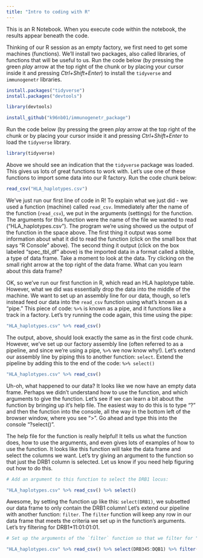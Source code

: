 ```yaml
---
title: "Intro to coding with R"
---
```


This is an R Notebook. When you execute code within the notebook, the results appear beneath the code.

Thinking of our R session as an empty factory, we first need to get some machines (functions). We'll install two packages, also called libraries, of functions that will be useful to us. Run the code below (by pressing the green *play* arrow at the top right of the chunk or by placing your cursor inside it and pressing *Ctrl+Shift+Enter*) to install the `tidyverse` and `immunogenetr` libraries.

```r
install.packages("tidyverse")
install.packages("devtools")

library(devtools)

install_github("k96nb01/immunogenetr_package")
```


Run the code below (by pressing the green *play* arrow at the top right of the chunk or by placing your cursor inside it and pressing *Ctrl+Shift+Enter* to load the `tidyverse` library.

```r
library(tidyverse)
```
Above we should see an indication that the `tidyverse` package was loaded. This gives us lots of great functions to work with. Let's use one of these functions to import some data into our R factory. Run the code chunk below:

```r
read_csv("HLA_haplotypes.csv")
```

We've just run our first line of code in R! To explain what we just did - we used a function (machine) called `read_csv`. Immediately after the name of the function (`read_csv`), we put in the arguments (settings) for the function. The arguments for this function were the name of the file we wanted to read ("HLA_haplotypes.csv"). The program we're using showed us the output of the function in the space above. The first thing it output was some information about what it did to read the function (click on the small box that says "R Console" above). The second thing it output (click on the box labeled "spec_tbl_df" above) is the imported data in a format called a tibble, a type of data frame. Take a moment to look at the data. Try clicking on the small right arrow at the top right of the data frame. What can you learn about this data frame?



OK, so we've run our first function in R, which read an HLA haplotype table. However, what we did was essentially drop the data into the middle of the machine. We want to set up an assembly line for our data, though, so let's instead feed our data into the `read_csv` function using what's known as a "pipe." This piece of code: ` %>% ` is known as a pipe, and it functions like a track in a factory. Let's try running the code again, this time using the pipe:

```r
"HLA_haplotypes.csv" %>% read_csv()
```

The output, above, should look exactly the same as in the first code chunk. However, we've set up our factory assembly line (often referred to as a pipeline, and since we're using a pipe, ` %>% ` we now know why!). Let's extend our assembly line by piping this to another function: `select`. Extend the pipeline by adding this to the end of the code: `%>% select()`

```r
"HLA_haplotypes.csv" %>% read_csv()
```

Uh-oh, what happened to our data? It looks like we now have an empty data frame. Perhaps we didn't understand how to use the function, and which arguments to give the function. Let's see if we can learn a bit about the function by bringing up it's help file. The easiest way to do this is to type "?" and then the function into the console,  all the way in the bottom left of the browser window, where you see ">". Go ahead and type this into the console "?select()".


The help file for the function is really helpful! It tells us what the function does, how to use the arguments, and even gives lots of examples of how to use the function. It looks like this function will take the data frame and select the columns we want. Let's try giving an argument to the function so that just the DRB1 column is selected. Let us know if you need help figuring out how to do this.

```r
# Add an argument to this function to select the DRB1 locus:

"HLA_haplotypes.csv" %>% read_csv() %>% select()
```

Awesome, by setting the function up like this: `select(DRB1)`, we subsetted our data frame to only contain the DRB1 column! Let's extend our pipeline with another function: `filter`. The `filter` function will keep any row in our data frame that meets the criteria we set up in the function's arguments. Let's try filtering for DRB1*11:01:01:01.

```r
# Set up the arguments of the `filter` function so that we filter for "DRB1*11:01:01:01". Here's a hint: in R, saying something equals something else requires two equal signs (==), and make sure you put "DRB1*11:01:01:01" in quotes! 

"HLA_haplotypes.csv" %>% read_csv() %>% select(DRB345:DQB1) %>% filter()
```




